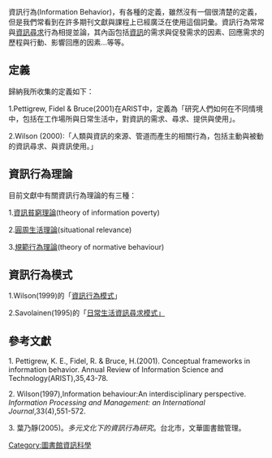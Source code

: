 {{Rewrite|time=2021-12-09T12:28:51+00:00}}
{{Tone|time=2021-12-09T12:28:51+00:00}}
[[Category:圖書館資訊科學|Category:圖書館資訊科學]]
資訊行為(Information Behavior)，有各種的定義，雖然沒有一個很清楚的定義，但是我們常看到在許多期刊文獻與課程上已經廣泛在使用這個詞彙。資訊行為常常與[[資訊尋求|資訊尋求]]行為相提並論，其內函包括[[資訊|資訊]]的需求與促發需求的因素、回應需求的歷程與行動、影響回應的因素…等等。
== 定義 ==
<div class="references-small">
<references />
</div>
歸納我所收集的定義如下：

1.Pettigrew, Fidel & Bruce(2001)在ARIST中，定義為「研究人們如何在不同情境中，包括在工作場所與日常生活中，對資訊的需求、尋求、提供與使用」。

2.Wilson (2000):「人類與資訊的來源、管道而產生的相關行為，包括主動與被動的資訊尋求、與資訊使用。」
== 資訊行為理論 ==
目前文獻中有關資訊行為理論的有三種：

1.[[資訊貧窮理論|資訊貧窮理論]](theory of information poverty)

2.[[圓周生活理論|圓周生活理論]](situational relevance)

3.[[規範行為理論|規範行為理論]](theory of normative behaviour)

== 資訊行為模式==
1.Wilson(1999)的「[[資訊行為模式|資訊行為模式]]」

2.Savolainen(1995)的「[[日常生活資訊尋求模式」|日常生活資訊尋求模式」]]

==參考文獻==
<div class="references-small">
<references />
</div>
1.	Pettigrew, K. E., Fidel, R. & Bruce, H.(2001). Conceptual frameworks in information behavior. Annual Review of Information Science and Technology(ARIST),35,43-78.

2.	Wilson(1997),Information behaviour:An interdisciplinary perspective. ''Information Processing and Management: an International Journal'',33(4),551-572.

3.	葉乃靜(2005)。''多元文化下的資訊行為研究''。台北市，文華圖書館管理。